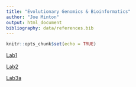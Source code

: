 ```yaml
---
title: "Evolutionary Genomics & Bioinformatics"
author: "Joe Minton"
output: html_document
bibliography: data/references.bib
---
```


```r
knitr::opts_chunk$set(echo = TRUE)
```

[Lab1](lab1_joeminton.html) 

[Lab2](lab2_joeminton.html)

[Lab3a](lab3a_joeminton.html)